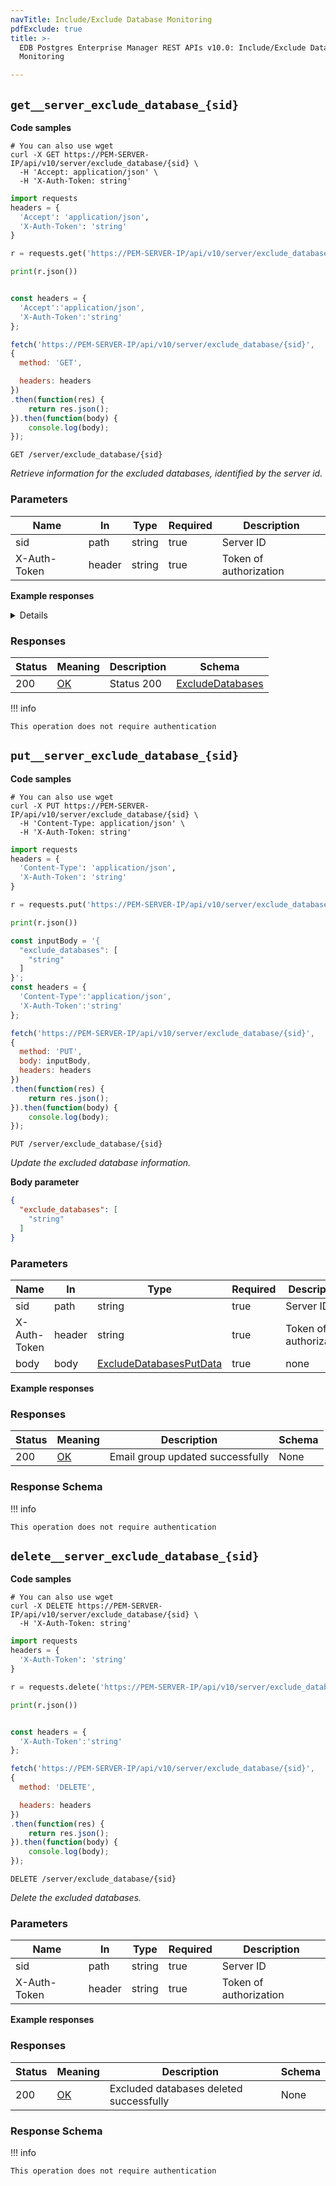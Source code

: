 ```yaml
---
navTitle: Include/Exclude Database Monitoring
pdfExclude: true
title: >-
  EDB Postgres Enterprise Manager REST APIs v10.0: Include/Exclude Database
  Monitoring

---
```




## `get__server_exclude_database_{sid}`

**Code samples**

<TabContainer syncKey="language">

<Tab title="cURL">

```shell
# You can also use wget
curl -X GET https://PEM-SERVER-IP/api/v10/server/exclude_database/{sid} \
  -H 'Accept: application/json' \
  -H 'X-Auth-Token: string'

```

</Tab>

<Tab title="Python">

```python
import requests
headers = {
  'Accept': 'application/json',
  'X-Auth-Token': 'string'
}

r = requests.get('https://PEM-SERVER-IP/api/v10/server/exclude_database/{sid}', headers = headers)

print(r.json())

```

</Tab>

<Tab title="JavaScript">

```javascript

const headers = {
  'Accept':'application/json',
  'X-Auth-Token':'string'
};

fetch('https://PEM-SERVER-IP/api/v10/server/exclude_database/{sid}',
{
  method: 'GET',

  headers: headers
})
.then(function(res) {
    return res.json();
}).then(function(body) {
    console.log(body);
});

```

</Tab>

</TabContainer>

`GET /server/exclude_database/{sid}`

*Retrieve information for the excluded databases, identified by the server id.*

<span id="get__server_exclude_database_{sid}-parameters"></span>

### Parameters



| Name         | In     | Type   | Required | Description            |
| ------------ | ------ | ------ | -------- | ---------------------- |
| sid          | path   | string | true     | Server ID              |
| X-Auth-Token | header | string | true     | Token of authorization |

**Example responses**

<Details summary="200 Response">

```json
{
  "server_id": 0,
  "name": "string",
  "exclude_databases": [
    "string"
  ]
}
```

</Details>

<span id="get__server_exclude_database_{sid}-responses"></span>

### Responses



| Status | Meaning                                                 | Description | Schema                                                |
| ------ | ------------------------------------------------------- | ----------- | ----------------------------------------------------- |
| 200    | [OK](https://tools.ietf.org/html/rfc7231#section-6.3.1) | Status 200  | [ExcludeDatabases](schemas.mdx#tocs_excludedatabases) |

!!! info

    This operation does not require authentication




## `put__server_exclude_database_{sid}`

**Code samples**

<TabContainer syncKey="language">

<Tab title="cURL">

```shell
# You can also use wget
curl -X PUT https://PEM-SERVER-IP/api/v10/server/exclude_database/{sid} \
  -H 'Content-Type: application/json' \
  -H 'X-Auth-Token: string'

```

</Tab>

<Tab title="Python">

```python
import requests
headers = {
  'Content-Type': 'application/json',
  'X-Auth-Token': 'string'
}

r = requests.put('https://PEM-SERVER-IP/api/v10/server/exclude_database/{sid}', headers = headers)

print(r.json())

```

</Tab>

<Tab title="JavaScript">

```javascript
const inputBody = '{
  "exclude_databases": [
    "string"
  ]
}';
const headers = {
  'Content-Type':'application/json',
  'X-Auth-Token':'string'
};

fetch('https://PEM-SERVER-IP/api/v10/server/exclude_database/{sid}',
{
  method: 'PUT',
  body: inputBody,
  headers: headers
})
.then(function(res) {
    return res.json();
}).then(function(body) {
    console.log(body);
});

```

</Tab>

</TabContainer>

`PUT /server/exclude_database/{sid}`

*Update the excluded database information.*

**Body parameter**

```json
{
  "exclude_databases": [
    "string"
  ]
}
```

<span id="put__server_exclude_database_{sid}-parameters"></span>

### Parameters



| Name         | In     | Type                                                                | Required | Description            |
| ------------ | ------ | ------------------------------------------------------------------- | -------- | ---------------------- |
| sid          | path   | string                                                              | true     | Server ID              |
| X-Auth-Token | header | string                                                              | true     | Token of authorization |
| body         | body   | [ExcludeDatabasesPutData](schemas.mdx#tocs_excludedatabasesputdata) | true     | none                   |

**Example responses**

<span id="put__server_exclude_database_{sid}-responses"></span>

### Responses



| Status | Meaning                                                 | Description                      | Schema |
| ------ | ------------------------------------------------------- | -------------------------------- | ------ |
| 200    | [OK](https://tools.ietf.org/html/rfc7231#section-6.3.1) | Email group updated successfully | None   |

<span id="put__server_exclude_database_{sid}-responseschema"></span>

### Response Schema



!!! info

    This operation does not require authentication




## `delete__server_exclude_database_{sid}`

**Code samples**

<TabContainer syncKey="language">

<Tab title="cURL">

```shell
# You can also use wget
curl -X DELETE https://PEM-SERVER-IP/api/v10/server/exclude_database/{sid} \
  -H 'X-Auth-Token: string'

```

</Tab>

<Tab title="Python">

```python
import requests
headers = {
  'X-Auth-Token': 'string'
}

r = requests.delete('https://PEM-SERVER-IP/api/v10/server/exclude_database/{sid}', headers = headers)

print(r.json())

```

</Tab>

<Tab title="JavaScript">

```javascript

const headers = {
  'X-Auth-Token':'string'
};

fetch('https://PEM-SERVER-IP/api/v10/server/exclude_database/{sid}',
{
  method: 'DELETE',

  headers: headers
})
.then(function(res) {
    return res.json();
}).then(function(body) {
    console.log(body);
});

```

</Tab>

</TabContainer>

`DELETE /server/exclude_database/{sid}`

*Delete the excluded databases.*

<span id="delete__server_exclude_database_{sid}-parameters"></span>

### Parameters



| Name         | In     | Type   | Required | Description            |
| ------------ | ------ | ------ | -------- | ---------------------- |
| sid          | path   | string | true     | Server ID              |
| X-Auth-Token | header | string | true     | Token of authorization |

**Example responses**

<span id="delete__server_exclude_database_{sid}-responses"></span>

### Responses



| Status | Meaning                                                 | Description                             | Schema |
| ------ | ------------------------------------------------------- | --------------------------------------- | ------ |
| 200    | [OK](https://tools.ietf.org/html/rfc7231#section-6.3.1) | Excluded databases deleted successfully | None   |

<span id="delete__server_exclude_database_{sid}-responseschema"></span>

### Response Schema



!!! info

    This operation does not require authentication


